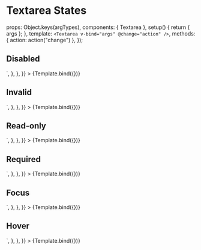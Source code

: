 
<Meta id="vue-textarea-states" title="Vue.js Component/Textarea/States" component={Textarea} argTypes={argTypes} />

# Textarea States

  props: Object.keys(argTypes),
  components: { Textarea },
  setup() {
    return { args };
  },
  template: `<Textarea v-bind="args" @change="action" />`,
  methods: { action: action("change") },
});

## Disabled

<Canvas>
  <Story
    name="Disabled"
    args={{
      placeholder: "Default Textarea",
      name: "default-textarea",
      id: "default-textarea",
      disabled: true,
    }}
    parameters={{
      docs: {
        source: {
          code: `<Textarea placeholder="Disabled Textarea" name="disabled-textarea" id="disabled-textarea" :disabled="true" />`,
        },
      },
    }}
  >
    {Template.bind({})}
  </Story>
</Canvas>

## Invalid

<Canvas>
  <Story
    name="Invalid"
    args={{
      placeholder: "Invalid Textarea",
      name: "invalid-textarea",
      id: "invalid-textarea",
      invalid: true,
    }}
    parameters={{
      docs: {
        source: {
          code: `<Textarea placeholder="Invalid Textarea" name="invalid-textarea" id="invalid-textarea" :invalid="true"/>`,
        },
      },
    }}
  >
    {Template.bind({})}
  </Story>
</Canvas>

## Read-only

<Canvas>
  <Story
    name="Read-only"
    args={{
      placeholder: "Read-only Textarea",
      name: "readonly-textarea",
      id: "readonly-textarea",
      readonly: true,
    }}
    parameters={{
      docs: {
        source: {
          code: `<Textarea placeholder="Read-only Textarea" name="readonly-textarea" id="readonly-textarea" :readonly="true" />`,
        },
      },
    }}
  >
    {Template.bind({})}
  </Story>
</Canvas>

## Required

<Canvas>
  <Story
    name="Required"
    args={{
      placeholder: "Required Textarea",
      name: "required-textarea",
      id: "required-textarea",
      required: true,
      modelValue: "",
    }}
    parameters={{
      docs: {
        source: {
          code: `<Textarea placeholder="Required Textarea" name="required-textarea" id="required-textarea" :required="true" />`,
        },
      },
    }}
  >
    {Template.bind({})}
  </Story>
</Canvas>

## Focus

<Canvas>
  <Story
    name="Focus"
    args={{
      placeholder: "Focus Textarea",
      name: "focus-textarea",
      id: "focus-textarea",
    }}
    parameters={{
      pseudo: { focus: true },
      docs: {
        source: {
          code: `<Textarea placeholder="Focus Textarea" name="focus-textarea" id="focus-textarea" />`,
        },
      },
    }}
  >
    {Template.bind({})}
  </Story>
</Canvas>

## Hover

<Canvas>
  <Story
    name="Hover"
    args={{
      placeholder: "Hover Textarea",
      name: "hover-textarea",
      id: "hover-textarea",
    }}
    parameters={{
      pseudo: { hover: true },
      docs: {
        source: {
          code: `<Textarea placeholder="Hover Textarea" name="hover-textarea" id="hover-textarea" />`,
        },
      },
    }}
  >
    {Template.bind({})}
  </Story>
</Canvas>
